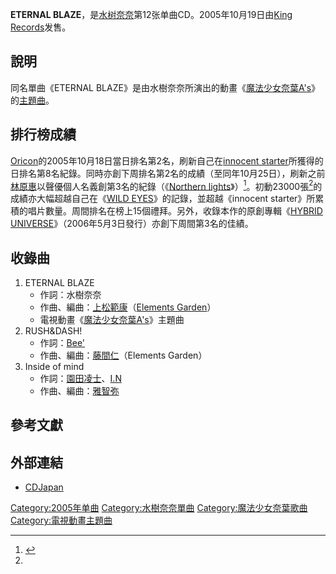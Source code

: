 {{Infobox Single
| Name           = ETERNAL BLAZE
| Cover          = 
| Caption        = 
| Artist         = [[水樹奈奈|水樹奈奈]]
| from Album     = 
| A-side         = 
| B-side         = "RUSH&DASH"、"Inside of Mind"
| Released       = {{flagicon|Japan}} 2005年10月19日
| Format         = CD
| Recorded       =
| Genre          = [[J-Pop|J-Pop]]
| Length         = 12:45
| Label          = [[King_Records|King Records]]
| Writer         = 
| Producer       =
| Certification  = * 金獎認證（[[日本唱片協會|日本唱片協會]]）
| Chart position = * 日間2位（[[Oricon|Oricon]]）
* 週間2位（Oricon）
* 2005年年度237位（Oricon）
* 登場15回（Oricon）
| Last single    = [[WILD_EYES|WILD EYES]] <br />（2005年）
| This single    = '''ETERNAL BLAZE''' <br />（2005年）
| Next single    = [[SUPER_GENERATION|SUPER GENERATION]] <br />（2006年）
}}
'''ETERNAL BLAZE'''，是[[水树奈奈|水树奈奈]]第12张单曲CD。2005年10月19日由[[King_Records|King Records]]发售。

== 說明 ==
同名單曲《ETERNAL BLAZE》是由水樹奈奈所演出的動畫《[[魔法少女奈葉A's|魔法少女奈葉A's]]》的[[主題曲|主題曲]]。

== 排行榜成績 ==
[[Oricon|Oricon]]的2005年10月18日當日排名第2名，刷新自己在[[innocent_starter|innocent starter]]所獲得的日排名第8名紀錄。同時亦創下周排名第2名的成績（至同年10月25日），刷新之前[[林原惠|林原惠]]以聲優個人名義創第3名的紀錄（《[[Northern_lights|Northern lights]]》）<ref name="oricon2005">{{Cite web |url=http://www.oricon.co.jp/news/ranking/466/ |title=人気声優・水樹奈々、声優の歴代最高位新記録を樹立！ |accessdate=2010-08-02 |archive-date=2010-01-08 |archive-url=https://web.archive.org/web/20100108024447/http://www.oricon.co.jp/news/ranking/466/ |dead-url=no }}</ref>。初動23000張<ref name="oricon2005"/>的成績亦大幅超越自己在《[[WILD_EYES|WILD EYES]]》的記錄，並超越《innocent starter》所累積的唱片數量。周間排名在榜上15個禮拜。另外，收錄本作的原創專輯《[[HYBRID_UNIVERSE|HYBRID UNIVERSE]]》（2006年5月3日發行）亦創下周間第3名的佳績。

== 收錄曲 ==
# ETERNAL BLAZE
#* 作詞：水樹奈奈
#* 作曲、編曲：[[上松範康|上松範康]]（[[Elements_Garden|Elements Garden]]）
#* 電視動畫《[[魔法少女奈葉A's|魔法少女奈葉A's]]》主題曲
# RUSH&DASH!
#* 作詞：[[Bee'|Bee']]
#* 作曲、編曲：[[藤間仁|藤間仁]]（Elements Garden）
# Inside of mind
#* 作詞：[[園田凌士|園田凌士]]、[[I.N|I.N]]
#* 作曲、編曲：[[雅智弥|雅智弥]]

== 參考文獻 ==
{{Reflist}}

== 外部連結 ==
* [http://www.cdjapan.co.jp/detailview.html?KEY=KICM-1148 CDJapan]{{Wayback|url=http://www.cdjapan.co.jp/detailview.html?KEY=KICM-1148 |date=20080223220828 }}

{{魔法少女奈叶}}
{{水树奈奈}}
{{DEFAULTSORT:ETERNAL BLAZE}}
{{single-stub}}

[[Category:2005年单曲|Category:2005年单曲]]
[[Category:水樹奈奈單曲|Category:水樹奈奈單曲]]
[[Category:魔法少女奈葉歌曲|Category:魔法少女奈葉歌曲]]
[[Category:電視動畫主題曲|Category:電視動畫主題曲]]